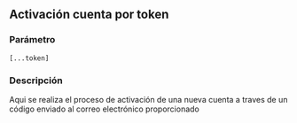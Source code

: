 ## Activación cuenta por token

### Parámetro
 `[...token]`

### Descripción
Aqui se realiza el proceso de activación de una nueva cuenta a traves de un código enviado al correo electrónico proporcionado